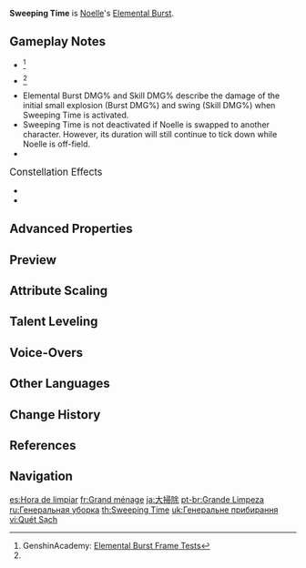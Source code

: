 {{Talent Infobox
|image         = Talent Sweeping Time.png
|character     = Noelle
|type          = Elemental Burst
|info          = Gathering the strength of stone around her weapon, Noelle strikes the opponents surrounding her within a large [[AoE]], dealing {{Color|Geo DMG}}.<br />Afterwards, Noelle gains the following effects:<br />
* Larger attack AoE.
* [[Elemental Infusion|Converts]] attack DMG to {{Color|Geo DMG}} that cannot be overridden by any other elemental infusion.
* Increased ATK that scales based on her DEF.
|scale_att1    = DEF
|scale_att2    = ATK
|utility1      = Conversion
|utility2      = AoE
|utility3      = AoE Increase
|utility4      = ATK Increase
|utility5      = Hitlag Extendable
|energyCost    = 60
|CD            = 15s
|duration      = 15s
|attr1         = Burst DMG
|value1        = 67.2–151%
|attr2         = Skill DMG
|value2        = 92.8–209%
|attr3         = ATK Bonus
|value3        = 40–90% DEF
}}
{{Description|Sometimes, it's not just dust that needs sweeping...}}
'''Sweeping Time''' is [[Noelle]]'s [[Elemental Burst]].

==Gameplay Notes==
* {{TalentNote|energy frame|8}}<ref name="Genshin Academy burst info sheet">GenshinAcademy: [https://docs.google.com/spreadsheets/d/1iLUT8Tafwih3RZbNlA59w6-x5NQdgPvsMc86b7W92DQ/edit#gid=0 Elemental Burst Frame Tests]</ref>
* {{TalentNote|cooldown frame|2}}<ref name="Genshin Academy burst info sheet" />
* Elemental Burst DMG% and Skill DMG% describe the damage of the initial small explosion (Burst DMG%) and swing (Skill DMG%) when Sweeping Time is activated.
* Sweeping Time is not deactivated if Noelle is swapped to another character. However, its duration will still continue to tick down while Noelle is off-field.
* {{TalentNote|character=Noelle|talent=Sweeping Time|snapshot|Sweeping Time’s ATK Bonus}}

;<big>Constellation Effects</big>
* {{TalentNote|constellation|5|Favonius Sweeper Master}}
* {{TalentNote|constellation|6|Must Be Spotless|The ATK Bonus is increased to include an additional 50% of Noelle's DEF, and every enemy that Noelle defeats during Sweeping Time adds 1 second to the duration, up to a maximum of 10 seconds for 10 enemies defeated.}}

==Advanced Properties==
{{Advanced Properties
|title   = Burst DMG
|gu      = 1U
|icdtag  = Elemental Burst
|icdtype = 2.5s/3 Hits
|poise   = 150
|impulse = 4
|blunt   = 1

|title2   = Skill DMG
|gu2      = 1U
|icdtag2  = Elemental Burst
|icdtype2 = 2.5s/3 Hits
|poise2   = 150
|impulse2 = 4
|blunt2   = 1

|title3   = Converted Normal Attack 1-Hit
|gu3      = 1U
|icdtag3  = none
|poise3   = 132.25
|impulse3 = 3
|blunt3   = 1

|title4   = Converted Normal Attack 2-Hit
|gu4      = 1U
|icdtag4  = none
|poise4   = 122.82
|impulse4 = 3
|blunt4   = 1

|title5   = Converted Normal Attack 3-Hit
|gu5      = 1U
|icdtag5  = none
|poise5   = 144.87
|impulse5 = 3
|blunt5   = 1

|title6   = Converted Normal Attack 4-Hit
|gu6      = 1U
|icdtag6  = none
|poise6   = 189.75
|impulse6 = 6
|blunt6   = 1

|title7   = Converted Charged Attack Spinning
|gu7      = 1U
|icdtag7  = none
|poise7   = 60
|impulse7 = 3
|blunt7   = 1

|title8   = Converted Charged Attack Final Slash
|gu8      = 1U
|icdtag8  = none
|poise8   = 120
|impulse8 = 6
|blunt8   = 1

|title9   = Converted Plunging Attack Collision
|gu9      = 0U
|icdtag9  = none
|poise9   = 35
|impulse9 = 2

|title10   = Converted Low Plunge
|gu10      = 1U
|icdtag10  = none
|poise10   = 150
|impulse10 = 4
|blunt10   = 1

|title11   = Converted High Plunge
|gu11      = 1U
|icdtag11  = none
|poise11   = 200
|impulse11 = 7
|blunt11   = 1
}}

==Preview==
{{Preview
|file1    = Sweeping Time Preview

|file2    = Sweeping Time Normal Preview
|caption2 = Normal Attack

|file3    = Sweeping Time Charged Preview
|caption3 = Charged Attack

|file4    = Sweeping Time Plunging Preview
|caption4 = Plunging Attack
}}

==Attribute Scaling==
{{Talent Scaling
|talentType=Elemental Burst
|levels=14
|order=burstdmg,skilldmg,atkbonus,duration,cd,energycost
|titles=Burst DMG (%),Skill DMG (%),ATK Bonus (% DEF),Duration,CD,Energy Cost
|burstdmg_1=67.2
|burstdmg_2=72.24
|burstdmg_3=77.28
|burstdmg_4=84
|burstdmg_5=89.04
|burstdmg_6=94.08
|burstdmg_7=100.8
|burstdmg_8=107.52
|burstdmg_9=114.24
|burstdmg_10=120.96
|burstdmg_11=127.68
|burstdmg_12=134.4
|burstdmg_13=142.8
|burstdmg_14=151
|skilldmg_1=92.8
|skilldmg_2=99.76
|skilldmg_3=106.72
|skilldmg_4=116
|skilldmg_5=122.96
|skilldmg_6=129.92
|skilldmg_7=139.2
|skilldmg_8=148.48
|skilldmg_9=157.76
|skilldmg_10=167.04
|skilldmg_11=176.32
|skilldmg_12=185.6
|skilldmg_13=197.2
|skilldmg_14= 209
|atkbonus_1=40
|atkbonus_2=43
|atkbonus_3=46
|atkbonus_4=50
|atkbonus_5=53
|atkbonus_6=56
|atkbonus_7=60
|atkbonus_8=64
|atkbonus_9=68
|atkbonus_10=72
|atkbonus_11=76
|atkbonus_12=80
|atkbonus_13=85
|atkbonus_14= 90
|duration=15s
|cd=15s
|energycost=60
}}

==Talent Leveling==
{{Talent Upgrade|Noelle}}

==Voice-Overs==
{{Talent VO}}

==Other Languages==
{{Other Languages
|en      = Sweeping Time
|zhs     = 大扫除
|zhs_rm  = Dàsǎochú
|zht     = 大掃除
|zht_rm  = Dàsǎochú
|zh_tl   = Thorough Cleanup
|ja      = 大掃除
|ja_rm   = Oosouji
|ja_tl   = Thorough Cleanup
|ko      = 대청소
|ko_rm   = Daecheongso
|ko_tl   = Cleanup
|es      = Hora de limpiar
|es_tl   = Time to Clean
|fr      = Grand ménage
|fr_tl   = Large-Scale Cleaning
|fr_note = This idiom often refers to {{w|spring cleaning}}.
|ru      = Генеральная уборка
|ru_tl   = General Cleaning
|th      = Sweeping Time
|vi      = Quét Sạch
|vi_tl   = Clean Sweep
|de      = Großreinigung
|de_tl   = Large-Scale Cleaning
|id      = Sweeping Time
|pt      = Grande Limpeza
|pt_tl   = 
|tr      = Süpürme Vakti
|tr_tl   = 
|it      = Pulizia completa
|it_tl   = Complete Cleaning
}}

==Change History==
{{Change History|1.0}}

==References==
{{Reflist}}

==Navigation==
{{Talent Navbox|Noelle}}

[[es:Hora de limpiar]]
[[fr:Grand ménage]]
[[ja:大掃除]]
[[pt-br:Grande Limpeza]]
[[ru:Генеральная уборка]]
[[th:Sweeping Time]]
[[uk:Генеральне прибирання]]
[[vi:Quét Sạch]]